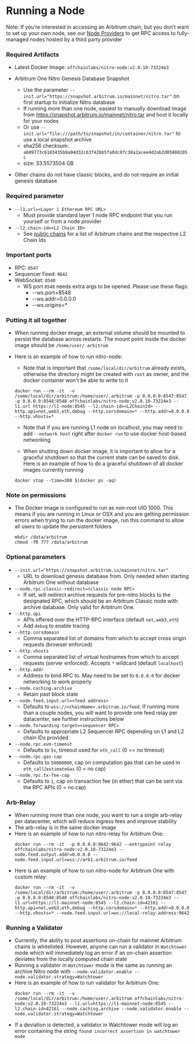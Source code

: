 # Running a Node

Note: If you’re interested in accessing an Arbitrum chain, but you don’t want to set up your own node, see our [Node Providers](./node-providers.mdx) to get RPC access to fully-managed nodes hosted by a third party provider

### Required Artifacts

- Latest Docker Image: `offchainlabs/nitro-node:v2.0.10-73224e3`

- Arbitrum One Nitro Genesis Database Snapshot

  - Use the parameter `--init.url="https://snapshot.arbitrum.io/mainnet/nitro.tar"` on first startup to initialize Nitro database
  - If running more than one node, easiest to manually download image from https://snapshot.arbitrum.io/mainnet/nitro.tar and host it locally for your nodes
  - Or use `--init.url="file:///path/to/snapshot/in/container/nitro.tar"` to use a local snapshot archive
  - sha256 checksum: `a609773c6103435b8a04d32c63f42bb5fa0dc8fc38a2acee4d2ab2d05880205c`
  - size: 33.5573504 GB

- Other chains do not have classic blocks, and do not require an initial genesis database

### Required parameter

- `--l1.url=<Layer 1 Ethereum RPC URL>`
  - Must provide standard layer 1 node RPC endpoint that you run yourself or from a node provider
- `--l2.chain-id=<L2 Chain ID>`
  - See [public chains](../public-chains.mdx) for a list of Arbitrum chains and the respective L2 Chain Ids

### Important ports

- RPC: `8547`
- Sequencer Feed: `9642`
- WebSocket: `8548`
  - WS port `8548` needs extra args to be opened. Please use these flags:
    - --ws.port=8548
    - --ws.addr=0.0.0.0
    - --ws.origins=\*

### Putting it all together

- When running docker image, an external volume should be mounted to persist the database across restarts. The mount point inside the docker image should be `/home/user/.arbitrum`
- Here is an example of how to run nitro-node:

  - Note that is important that `/some/local/dir/arbitrum` already exists, otherwise the directory might be created with `root` as owner, and the docker container won't be able to write to it

  ```shell
  docker run --rm -it  -v /some/local/dir/arbitrum:/home/user/.arbitrum -p 0.0.0.0:8547:8547 -p 0.0.0.0:8548:8548 offchainlabs/nitro-node:v2.0.10-73224e3 --l1.url https://l1-node:8545 --l2.chain-id=<L2ChainId> --http.api=net,web3,eth,debug --http.corsdomain=* --http.addr=0.0.0.0 --http.vhosts=*
  ```

  - Note that if you are running L1 node on localhost, you may need to add `--network host` right after `docker run` to use docker host-based networking

  - When shutting down docker image, it is important to allow for a graceful shutdown so that the current state can be saved to disk. Here is an example of how to do a graceful shutdown of all docker images currently running

  ```shell
  docker stop --time=300 $(docker ps -aq)
  ```

### Note on permissions

- The Docker image is configured to run as non-root UID 1000. This means if you are running in Linux or OSX and you are getting permission errors when trying to run the docker image, run this command to allow all users to update the persistent folders
  ```shell
  mkdir /data/arbitrum
  chmod -fR 777 /data/arbitrum
  ```

### Optional parameters

- `--init.url="https://snapshot.arbitrum.io/mainnet/nitro.tar"`
  - URL to download genesis database from. Only needed when starting Arbitrum One without database
- `--node.rpc.classic-redirect=<classic node RPC>`
  - If set, will redirect archive requests for pre-nitro blocks to the designated RPC, which should be an Arbitrum Classic node with archive database. Only valid for Arbitrum One.
- `--http.api`
  - APIs offered over the HTTP-RPC interface (default `net,web3,eth`)
  - Add `debug` to enable tracing
- `--http.corsdomain`
  - Comma separated list of domains from which to accept cross origin requests (browser enforced)
- `--http.vhosts`
  - Comma separated list of virtual hostnames from which to accept requests (server enforced). Accepts `*` wildcard (default `localhost`)
- `--http.addr`
  - Address to bind RPC to. May need to be set to `0.0.0.0` for docker networking to work properly
- `--node.caching.archive`
  - Retain past block state
- `--node.feed.input.url=<feed address>`
  - Defaults to `wss://<chainName>.arbitrum.io/feed`. If running more than a couple nodes, you will want to provide one feed relay per datacenter, see further instructions below
- `--node.forwarding-target=<sequencer RPC>`
  - Defaults to appropriate L2 Sequencer RPC depending on L1 and L2 chain IDs provided
- `--node.rpc.evm-timeout`
  - Defaults to `5s`, timeout used for `eth_call` (0 == no timeout)
- `--node.rpc.gas-cap`
  - Defaults to `50000000`, cap on computation gas that can be used in `eth_call`/`estimateGas` (0 = no cap)
- `--node.rpc.tx-fee-cap`
  - Defaults to `1`, cap on transaction fee (in ether) that can be sent via the RPC APIs (0 = no cap)

### Arb-Relay

- When running more than one node, you want to run a single arb-relay per datacenter, which will reduce ingress fees and improve stability
- The arb-relay is in the same docker image
- Here is an example of how to run nitro-relay for Arbitrum One:
  ```shell
  docker run --rm -it  -p 0.0.0.0:9642:9642 --entrypoint relay offchainlabs/nitro-node:v2.0.10-73224e3 --node.feed.output.addr=0.0.0.0 --node.feed.input.url=wss://arb1.arbitrum.io/feed
  ```
- Here is an example of how to run nitro-node for Arbitrum One with custom relay:
  ```shell
  docker run --rm -it  -v /some/local/dir/arbitrum:/home/user/.arbitrum -p 0.0.0.0:8547:8547 -p 0.0.0.0:8548:8548 offchainlabs/nitro-node:v2.0.10-73224e3 --l1.url=https://l1-mainnet-node:8545 --l2.chain-id=42161 --http.api=net,web3,eth,debug --http.corsdomain=* --http.addr=0.0.0.0 --http.vhosts=* --node.feed.input.url=ws://local-relay-address:9642
  ```

### Running a Validator

- Currently, the ability to post assertions on-chain for mainnet Arbitrum chains is whitelisted. However, anyone can run a validator in `Watchtower` mode which will immediately log an error if an on-chain assertion deviates from the locally computed chain state
- Running a validator in `Watchtower` mode is the same as running an archive Nitro node with `--node.validator.enable --node.validator.strategy=Watchtower`
- Here is an example of how to run validator for Arbitrum One:
  ```shell
  docker run --rm -it  -v /some/local/dir/arbitrum:/home/user/.arbitrum offchainlabs/nitro-node:v2.0.10-73224e3 --l1.url=https://l1-mainnet-node:8545 --l2.chain-id=42161 --node.caching.archive --node.validator.enable --node.validator.strategy=Watchtower
  ```
- If a deviation is detected, a validator in Watchtower mode will log an error containing the string `found incorrect assertion in watchtower mode`
